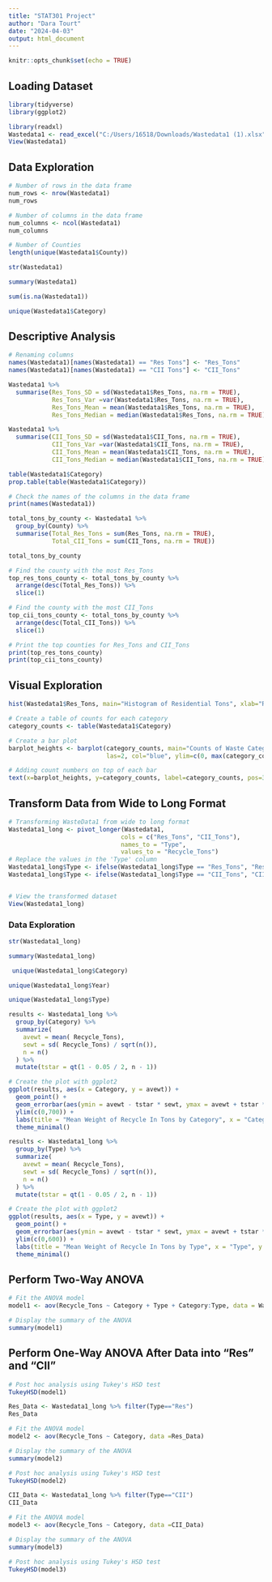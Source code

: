 ---
title: "STAT301 Project"
author: "Dara Tourt"
date: "2024-04-03"
output: html_document
---

```{r setup, include=FALSE}
knitr::opts_chunk$set(echo = TRUE)
```

## Loading Dataset

```{r}
library(tidyverse)
library(ggplot2)
```

```{r}
library(readxl)
Wastedata1 <- read_excel("C:/Users/16518/Downloads/Wastedata1 (1).xlsx")
View(Wastedata1)
```

## Data Exploration

```{r}
# Number of rows in the data frame
num_rows <- nrow(Wastedata1)
num_rows

# Number of columns in the data frame
num_columns <- ncol(Wastedata1)
num_columns

```

```{r}
# Number of Counties
length(unique(Wastedata1$County))
```

```{r}
str(Wastedata1)
```

```{r}
summary(Wastedata1)
```

```{r}
sum(is.na(Wastedata1))

```

```{r}
unique(Wastedata1$Category)

```

## Descriptive Analysis

```{r}
# Renaming columns 
names(Wastedata1)[names(Wastedata1) == "Res Tons"] <- "Res_Tons"
names(Wastedata1)[names(Wastedata1) == "CII Tons"] <- "CII_Tons"
```

```{r}
Wastedata1 %>%
  summarise(Res_Tons_SD = sd(Wastedata1$Res_Tons, na.rm = TRUE),
            Res_Tons_Var =var(Wastedata1$Res_Tons, na.rm = TRUE),
            Res_Tons_Mean = mean(Wastedata1$Res_Tons, na.rm = TRUE),
            Res_Tons_Median = median(Wastedata1$Res_Tons, na.rm = TRUE))


```

```{r}
Wastedata1 %>%
  summarise(CII_Tons_SD = sd(Wastedata1$CII_Tons, na.rm = TRUE),
            CII_Tons_Var =var(Wastedata1$CII_Tons, na.rm = TRUE),
            CII_Tons_Mean = mean(Wastedata1$CII_Tons, na.rm = TRUE),
            CII_Tons_Median = median(Wastedata1$CII_Tons, na.rm = TRUE))

```

```{r}
table(Wastedata1$Category)
prop.table(table(Wastedata1$Category))

```

```{r}
# Check the names of the columns in the data frame
print(names(Wastedata1))

```

```{r}
total_tons_by_county <- Wastedata1 %>%
  group_by(County) %>%
  summarise(Total_Res_Tons = sum(Res_Tons, na.rm = TRUE),
            Total_CII_Tons = sum(CII_Tons, na.rm = TRUE))

total_tons_by_county
```

```{r}
# Find the county with the most Res_Tons
top_res_tons_county <- total_tons_by_county %>%
  arrange(desc(Total_Res_Tons)) %>%
  slice(1)

# Find the county with the most CII_Tons
top_cii_tons_county <- total_tons_by_county %>%
  arrange(desc(Total_CII_Tons)) %>%
  slice(1)

# Print the top counties for Res_Tons and CII_Tons
print(top_res_tons_county)
print(top_cii_tons_county)
```

## Visual Exploration

```{r}
hist(Wastedata1$Res_Tons, main="Histogram of Residential Tons", xlab="Residential Tons", breaks=30)

```

```{r}
# Create a table of counts for each category
category_counts <- table(Wastedata1$Category)

# Create a bar plot
barplot_heights <- barplot(category_counts, main="Counts of Waste Categories", xlab="Category", ylab="Count",
                           las=2, col="blue", ylim=c(0, max(category_counts) * 1.2))

# Adding count numbers on top of each bar
text(x=barplot_heights, y=category_counts, label=category_counts, pos=3, cex=0.8)

```

## Transform Data from Wide to Long Format

```{r}
# Transforming WasteData1 from wide to long format
Wastedata1_long <- pivot_longer(Wastedata1,
                               cols = c("Res_Tons", "CII_Tons"),
                               names_to = "Type",
                               values_to = "Recycle_Tons")
# Replace the values in the 'Type' column
Wastedata1_long$Type <- ifelse(Wastedata1_long$Type == "Res_Tons", "Res", Wastedata1_long$Type)
Wastedata1_long$Type <- ifelse(Wastedata1_long$Type == "CII_Tons", "CII", Wastedata1_long$Type)


# View the transformed dataset
View(Wastedata1_long)
```

### Data Exploration

```{r}
str(Wastedata1_long)
```

```{r}
summary(Wastedata1_long)
```

```{r}
 unique(Wastedata1_long$Category)
```

```{r}
unique(Wastedata1_long$Year)
```

```{r}
unique(Wastedata1_long$Type)
```

```{r}
results <- Wastedata1_long %>% 
  group_by(Category) %>%
  summarize(
    avewt = mean( Recycle_Tons),
    sewt = sd( Recycle_Tons) / sqrt(n()),
    n = n()
  ) %>%
  mutate(tstar = qt(1 - 0.05 / 2, n - 1))

# Create the plot with ggplot2
ggplot(results, aes(x = Category, y = avewt)) +
  geom_point() +
  geom_errorbar(aes(ymin = avewt - tstar * sewt, ymax = avewt + tstar * sewt), width = 0.5) +
  ylim(c(0,700)) +
  labs(title = "Mean Weight of Recycle In Tons by Category", x = "Category", y = "Weight of Recycle (Tons)") +
  theme_minimal()
```

```{r}
results <- Wastedata1_long %>% 
  group_by(Type) %>%
  summarize(
    avewt = mean( Recycle_Tons),
    sewt = sd( Recycle_Tons) / sqrt(n()),
    n = n()
  ) %>%
  mutate(tstar = qt(1 - 0.05 / 2, n - 1))

# Create the plot with ggplot2
ggplot(results, aes(x = Type, y = avewt)) +
  geom_point() +
  geom_errorbar(aes(ymin = avewt - tstar * sewt, ymax = avewt + tstar * sewt), width = 0.2) +
  ylim(c(0,600)) +
  labs(title = "Mean Weight of Recycle In Tons by Type", x = "Type", y = "Weight of Recycle (Tons)") +
  theme_minimal()
```

## Perform Two-Way ANOVA

```{r}
# Fit the ANOVA model
model1 <- aov(Recycle_Tons ~ Category + Type + Category:Type, data = Wastedata1_long)

# Display the summary of the ANOVA
summary(model1)
```

## Perform One-Way ANOVA After Data into "Res" and "CII"

```{r}
# Post hoc analysis using Tukey's HSD test
TukeyHSD(model1)

```

```{r}
Res_Data <- Wastedata1_long %>% filter(Type=="Res")
Res_Data
```

```{r}
# Fit the ANOVA model
model2 <- aov(Recycle_Tons ~ Category, data =Res_Data)

# Display the summary of the ANOVA
summary(model2)
```

```{r}
# Post hoc analysis using Tukey's HSD test
TukeyHSD(model2)
```

```{r}
CII_Data <- Wastedata1_long %>% filter(Type=="CII")
CII_Data
```

```{r}
# Fit the ANOVA model
model3 <- aov(Recycle_Tons ~ Category, data =CII_Data)

# Display the summary of the ANOVA
summary(model3)
```

```{r}
# Post hoc analysis using Tukey's HSD test
TukeyHSD(model3)
```
